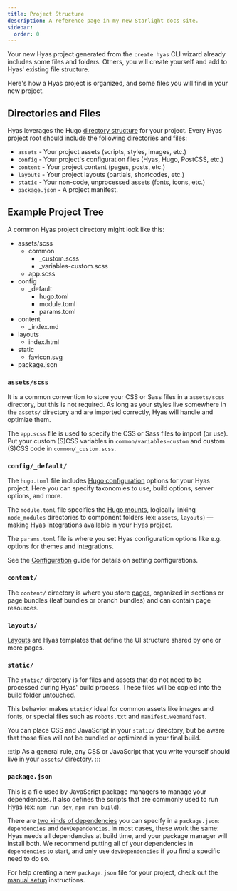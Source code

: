 ```yaml
---
title: Project Structure
description: A reference page in my new Starlight docs site.
sidebar:
  order: 0
---
```


Your new Hyas project generated from the `create hyas` CLI wizard already includes some files and folders. Others, you will create yourself and add to Hyas' existing file structure.

Here's how a Hyas project is organized, and some files you will find in your new project.

## Directories and Files

Hyas leverages the Hugo [directory structure](https://gohugo.io/getting-started/directory-structure/) for your project. Every Hyas project root should include the following directories and files:

- `assets` - Your project assets (scripts, styles, images, etc.)
- `config` - Your project's configuration files (Hyas, Hugo, PostCSS, etc.)
- `content` - Your project content (pages, posts, etc.)
- `layouts` - Your project layouts (partials, shortcodes, etc.)
- `static` - Your non-code, unprocessed assets (fonts, icons, etc.)
- `package.json` - A project manifest.

## Example Project Tree

A common Hyas project directory might look like this:

<FileTree>

- assets/scss
  - common
    - _custom.scss
    - _variables-custom.scss
  - app.scss
- config
  - _default
    - hugo.toml
    - module.toml
    - params.toml
- content
  - _index.md
- layouts
  - index.html
- static
  - favicon.svg
- package.json

</FileTree>


### `assets/scss`

It is a common convention to store your CSS or Sass files in a `assets/scss` directory, but this is not required. As long as your styles live somewhere in the `assets/` directory and are imported correctly, Hyas will handle and optimize them.

The `app.scss` file is used to specify the CSS or Sass files to import (or use). Put your custom (S)CSS variables in `common/variables-custom` and custom (S)CSS code in `common/_custom.scss`.

### `config/_default/`

The `hugo.toml` file includes [Hugo configuration](https://gohugo.io/getting-started/configuration/) options for your Hyas project. Here you can specify taxonomies to use, build options, server options, and more.

The `module.toml` file specifies the [Hugo mounts](https://gohugo.io/hugo-modules/configuration/#module-configuration-mounts), logically linking `node_modules` directories to component folders (ex: `assets`, `layouts`) — making Hyas Integrations available in your Hyas project.

The `params.toml` file is where you set Hyas configuration options like e.g. options for themes and integrations. 

See the [Configuration](/basics/configuration/) guide for details on setting configurations.

### `content/`

The `content/` directory is where you store [pages](/basics/pages/), organized in sections or page bundles (leaf bundles or branch bundles) and can contain page resources.

### `layouts/`

[Layouts](/basics/layouts/) are Hyas templates that define the UI structure shared by one or more pages.

### `static/`

The `static/` directory is for files and assets that do not need to be processed during Hyas' build process. These files will be copied into the build folder untouched.

This behavior makes `static/` ideal for common assets like images and fonts, or special files such as `robots.txt` and `manifest.webmanifest`.

You can place CSS and JavaScript in your `static/` directory, but be aware that those files will not be bundled or optimized in your final build.

:::tip
As a general rule, any CSS or JavaScript that you write yourself should live in your `assets/` directory.
:::


### `package.json`

This is a file used by JavaScript package managers to manage your dependencies. It also defines the scripts that are commonly used to run Hyas (ex: `npm run dev`, `npm run build`).

There are [two kinds of dependencies](https://docs.npmjs.com/specifying-dependencies-and-devdependencies-in-a-package-json-file) you can specify in a `package.json`: `dependencies` and `devDependencies`. In most cases, these work the same: Hyas needs all dependencies at build time, and your package manager will install both. We recommend putting all of your dependencies in `dependencies` to start, and only use `devDependencies` if you find a specific need to do so.

For help creating a new `package.json` file for your project, check out the [manual setup](/install/manual/) instructions.
